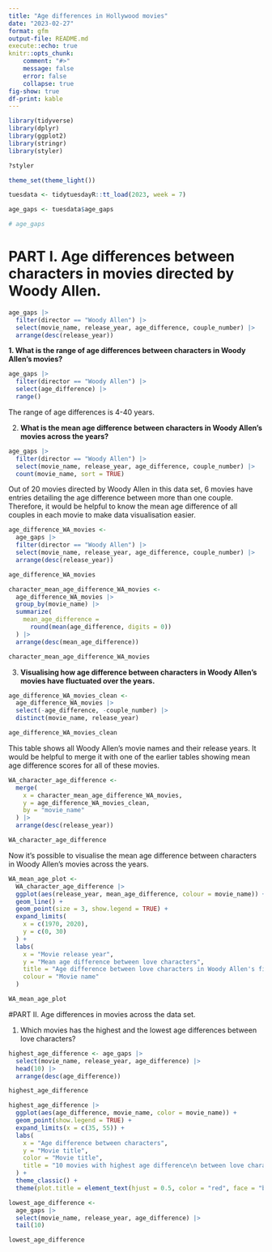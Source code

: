 ```yaml
---
title: "Age differences in Hollywood movies"
date: "2023-02-27"
format: gfm
output-file: README.md
execute::echo: true
knitr::opts_chunk:
    comment: "#>"
    message: false
    error: false
    collapse: true
fig-show: true
df-print: kable
---
```


```r
library(tidyverse)
library(dplyr)
library(ggplot2)
library(stringr)
library(styler)

?styler

theme_set(theme_light())

tuesdata <- tidytuesdayR::tt_load(2023, week = 7)

age_gaps <- tuesdata$age_gaps

# age_gaps
```

# PART I. Age differences between characters in movies directed by Woody Allen.

```r
age_gaps |>
  filter(director == "Woody Allen") |>
  select(movie_name, release_year, age_difference, couple_number) |>
  arrange(desc(release_year))
```

**1. What is the range of age differences between characters in Woody Allen's movies?**

```r
age_gaps |>
  filter(director == "Woody Allen") |>
  select(age_difference) |>
  range()
```

The range of age differences is 4-40 years.

2.  **What is the mean age difference between characters in Woody Allen's movies across the years?**

```r
age_gaps |>
  filter(director == "Woody Allen") |>
  select(movie_name, release_year, age_difference, couple_number) |>
  count(movie_name, sort = TRUE)
```

Out of 20 movies directed by Woody Allen in this data set, 6 movies have entries detailing the age difference between more than one couple. Therefore, it would be helpful to know the mean age difference of all couples in each movie to make data visualisation easier.

```r
age_difference_WA_movies <-
  age_gaps |>
  filter(director == "Woody Allen") |>
  select(movie_name, release_year, age_difference, couple_number) |>
  arrange(desc(release_year))

age_difference_WA_movies
```

```r
character_mean_age_difference_WA_movies <-
  age_difference_WA_movies |>
  group_by(movie_name) |>
  summarize(
    mean_age_difference =
      round(mean(age_difference, digits = 0))
  ) |>
  arrange(desc(mean_age_difference))

character_mean_age_difference_WA_movies
```

<!-- Checking if these calculations are correct by manually calculating two examples. -->

<!-- mighty_aphrodite_mean_age_difference <-  -->

<!-- sum((32 + 31 + 19)/3) |>  -->

<!-- round(digits = 0) |> -->

<!-- print() -->

<!-- character_mean_age_difference_WA_movies |>  -->

<!-- filter(movie_name =="Mighty Aphrodite") -->

<!-- The mean age difference between the three couples in the "Mighty Aphrodite" movie is 27 years according to the manual calculation. -->

3.  **Visualising how age difference between characters in Woody Allen's movies have fluctuated over the years.**

<!-- character_mean_age_difference_WA_movies  -->

<!-- The data frame showing all mean age difference scores for all WA movies -->

```r
age_difference_WA_movies_clean <-
  age_difference_WA_movies |>
  select(-age_difference, -couple_number) |>
  distinct(movie_name, release_year)

age_difference_WA_movies_clean
```

This table shows all Woody Allen's movie names and their release years. It would be helpful to merge it with one of the earlier tables showing mean age difference scores for all of these movies.

<!-- Now joining these two data frames together. -->

```r
WA_character_age_difference <-
  merge(
    x = character_mean_age_difference_WA_movies,
    y = age_difference_WA_movies_clean,
    by = "movie_name"
  ) |>
  arrange(desc(release_year))

WA_character_age_difference
```

<!-- This data frame now includes all movie titles, their release year, and mean age difference between included couple characters. -->

Now it's possible to visualise the mean age difference between characters in Woody Allen's movies across the years.

```r
WA_mean_age_plot <-
  WA_character_age_difference |>
  ggplot(aes(release_year, mean_age_difference, colour = movie_name)) +
  geom_line() +
  geom_point(size = 3, show.legend = TRUE) +
  expand_limits(
    x = c(1970, 2020),
    y = c(0, 30)
  ) +
  labs(
    x = "Movie release year",
    y = "Mean age difference between love characters",
    title = "Age difference between love characters in Woody Allen's films (1977-2016) \nover the years",
    colour = "Movie name"
  )

WA_mean_age_plot
```
#PART II. Age differences in movies across the data set.

1. Which movies has the highest and the lowest age differences between love characters?

```r
highest_age_difference <- age_gaps |>
  select(movie_name, release_year, age_difference) |>
  head(10) |>
  arrange(desc(age_difference))

highest_age_difference
```

```r
highest_age_difference |>
  ggplot(aes(age_difference, movie_name, color = movie_name)) +
  geom_point(show.legend = TRUE) +
  expand_limits(x = c(35, 55)) +
  labs(
    x = "Age difference between characters",
    y = "Movie title",
    color = "Movie title",
    title = "10 movies with highest age difference\n between love characters"
  ) +
  theme_classic() +
  theme(plot.title = element_text(hjust = 0.5, color = "red", face = "bold"))
```

```r
lowest_age_difference <-
  age_gaps |>
  select(movie_name, release_year, age_difference) |>
  tail(10)

lowest_age_difference
```
